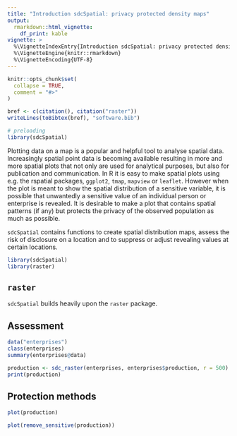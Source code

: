 ```yaml
---
title: "Introduction sdcSpatial: privacy protected density maps"
output: 
  rmarkdown::html_vignette:
    df_print: kable
vignette: >
  %\VignetteIndexEntry{Introduction sdcSpatial: privacy protected density maps}
  %\VignetteEngine{knitr::rmarkdown}
  %\VignetteEncoding{UTF-8}
---
```


```r
knitr::opts_chunk$set(
  collapse = TRUE,
  comment = "#>"
)

bref <- c(citation(), citation("raster"))
writeLines(toBibtex(bref), "software.bib")

# preloading
library(sdcSpatial)
```
Plotting data on a map is a popular and helpful tool to analyse spatial data. Increasingly spatial point
data is becoming available resulting in more and more spatial plots that not only are used for analytical purposes, but also for publication and communication. 
In R it is easy to make spatial plots using e.g. the rspatial packages, `ggplot2`, `tmap`, `mapview` or `leaflet`. However when the plot is meant to show the spatial distribution of a sensitive variable, it is possible that unwantedly a sensitive value of an individual person or enterprise is revealed. 
It is desirable to make a plot that contains spatial patterns (if any) 
but protects the privacy of the observed population as much as possible.

`sdcSpatial` contains  functions to create spatial distribution maps, assess the risk of disclosure on a location and to suppress or adjust revealing values at certain locations.

```r
library(sdcSpatial)
library(raster)
```
## `raster`

`sdcSpatial` builds heavily upon the `raster` package.

## Assessment

```r
data("enterprises")
class(enterprises)
summary(enterprises@data)
```
```r
production <- sdc_raster(enterprises, enterprises$production, r = 500)
print(production)
```

## Protection methods

```r
plot(production)
```
```r
plot(remove_sensitive(production))
```


```r

```

